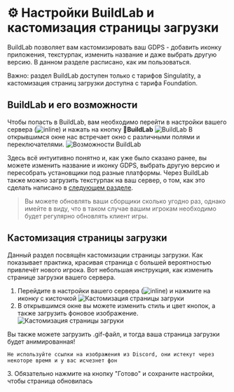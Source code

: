 
# ⚙️ ️Настройки BuildLab и кастомизация страницы загрузки
BuildLab позволяет вам кастомизировать ваш GDPS - добавить иконку приложения, текстурпак, изменить название и даже выбрать другую версию. В данном разделе расписано, как им пользоваться.

<Callout type="warning">
    Важно: раздел BuildLab доступен только с тарифов Singulatity, а кастомизация страниц загрузки доступна с тарифа Foundation.
</Callout>

## BuildLab и его возможности
Чтобы попасть в BuildLab, вам необходимо перейти в настройки вашего сервера (![inline](@/assets/docs/small_icons/panel_settings.png)) и нажать на кнопку **🔨BuildLab**
![BuildLab](@/assets/docs/images/buildlab_enterbutton.png)
В открывшимся окне нас встречает окно с различными полями и переключателями. 
![Возможности  BuildLab](@/assets/docs/images/buildlab_overview.png)

Здесь всё интуитивно понятно и, как уже было сказано ранее, вы можете изменить название и иконку GDPS, выбрать другую версию
и пересобрать установщики под разные платформы.
Через BuildLab также можно загрузить текстурпак на ваш сервер, о том, как это сделать написано в [следующем разделе](docs/texturepacks).
> Вы можете обновлять ваши сборщики сколько угодно раз, однако имейте в виду, что в таком случае вашим игрокам необходимо будет регулярно обновлять клиент игры.
## Кастомизация страницы загрузки
Данный раздел посвящён кастомизации страницы загрузки. Как показывает практика, красивая страница с большей вероятностью привлечёт нового игрока. Вот небольшая инструкция, как изменить странице загрузки вашего сервера.
1. Перейдите в настройки вашего сервера (![inline](@/assets/docs/small_icons/panel_settings.png)) и нажмите на иконку с кисточкой
![Кастомизация страницы загруки](@/assets/docs/images/custompage_enterbutton.png)
2. В открывшимся окне вы можете изменить стиль и цвет кнопок, а также загрузить фоновое изображение.
![Кастомизация страницы загруки](@/assets/docs/images/custompage_overview.png)
<Callout>
    Вы также можете загрузить .gif-файл, и тогда ваша страница загрузки будет анимированная!

    Не используйте ссылки на изображения из Discord, они истекут через некоторе время и у вас исчезнет фон
</Callout>
3. Обязательно нажмите на кнопку "Готово" и сохраните настройки, чтобы страница обновилась
